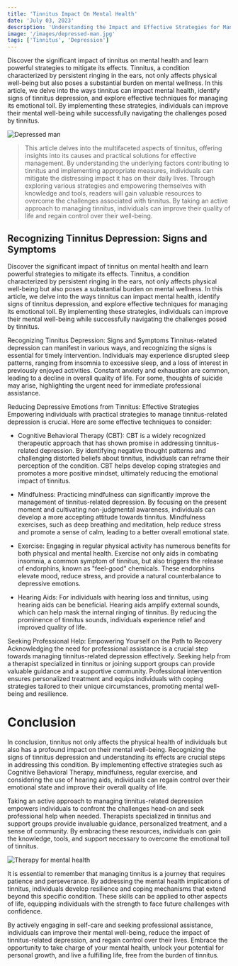```yaml
---
title: 'Tinnitus Impact On Mental Health'
date: 'July 03, 2023'
description: 'Understanding the Impact and Effective Strategies for Management'
image: '/images/depressed-man.jpg'
tags: ['Tinnitus', 'Depression']
---
```


Discover the significant impact of tinnitus on mental health and learn powerful strategies to mitigate its effects. Tinnitus, a condition characterized by persistent ringing in the ears, not only affects physical well-being but also poses a substantial burden on mental wellness. In this article, we delve into the ways tinnitus can impact mental health, identify signs of tinnitus depression, and explore effective techniques for managing its emotional toll. By implementing these strategies, individuals can improve their mental well-being while successfully navigating the challenges posed by tinnitus.

<Image src="/images/depressed-man.jpg" alt="Depressed man" />

<Blockquote>
  This article delves into the multifaceted aspects of tinnitus, offering
  insights into its causes and practical solutions for effective management. By
  understanding the underlying factors contributing to tinnitus and implementing
  appropriate measures, individuals can mitigate the distressing impact it has
  on their daily lives. Through exploring various strategies and empowering
  themselves with knowledge and tools, readers will gain valuable resources to
  overcome the challenges associated with tinnitus. By taking an active approach
  to managing tinnitus, individuals can improve their quality of life and regain
  control over their well-being.
</Blockquote>

## <Highlighter>Recognizing Tinnitus Depression: Signs and Symptoms</Highlighter>

Discover the significant impact of tinnitus on mental health and learn powerful strategies to mitigate its effects. Tinnitus, a condition characterized by persistent ringing in the ears, not only affects physical well-being but also poses a substantial burden on mental wellness. In this article, we delve into the ways tinnitus can impact mental health, identify signs of tinnitus depression, and explore effective techniques for managing its emotional toll. By implementing these strategies, individuals can improve their mental well-being while successfully navigating the challenges posed by tinnitus.

Recognizing Tinnitus Depression: Signs and Symptoms
Tinnitus-related depression can manifest in various ways, and recognizing the signs is essential for timely intervention. Individuals may experience disrupted sleep patterns, ranging from insomnia to excessive sleep, and a loss of interest in previously enjoyed activities. Constant anxiety and exhaustion are common, leading to a decline in overall quality of life. For some, thoughts of suicide may arise, highlighting the urgent need for immediate professional assistance.

Reducing Depressive Emotions from Tinnitus: Effective Strategies
Empowering individuals with practical strategies to manage tinnitus-related depression is crucial. Here are some effective techniques to consider:

- Cognitive Behavioral Therapy (CBT): CBT is a widely recognized therapeutic approach that has shown promise in addressing tinnitus-related depression. By identifying negative thought patterns and challenging distorted beliefs about tinnitus, individuals can reframe their perception of the condition. CBT helps develop coping strategies and promotes a more positive mindset, ultimately reducing the emotional impact of tinnitus.

- Mindfulness: Practicing mindfulness can significantly improve the management of tinnitus-related depression. By focusing on the present moment and cultivating non-judgmental awareness, individuals can develop a more accepting attitude towards tinnitus. Mindfulness exercises, such as deep breathing and meditation, help reduce stress and promote a sense of calm, leading to a better overall emotional state.

- Exercise: Engaging in regular physical activity has numerous benefits for both physical and mental health. Exercise not only aids in combating insomnia, a common symptom of tinnitus, but also triggers the release of endorphins, known as "feel-good" chemicals. These endorphins elevate mood, reduce stress, and provide a natural counterbalance to depressive emotions.

- Hearing Aids: For individuals with hearing loss and tinnitus, using hearing aids can be beneficial. Hearing aids amplify external sounds, which can help mask the internal ringing of tinnitus. By reducing the prominence of tinnitus sounds, individuals experience relief and improved quality of life.

Seeking Professional Help: Empowering Yourself on the Path to Recovery
Acknowledging the need for professional assistance is a crucial step towards managing tinnitus-related depression effectively. Seeking help from a therapist specialized in tinnitus or joining support groups can provide valuable guidance and a supportive community. Professional intervention ensures personalized treatment and equips individuals with coping strategies tailored to their unique circumstances, promoting mental well-being and resilience.

# <Highlighter>Conclusion</Highlighter>

In conclusion, tinnitus not only affects the physical health of individuals but also has a profound impact on their mental well-being. Recognizing the signs of tinnitus depression and understanding its effects are crucial steps in addressing this condition. By implementing effective strategies such as Cognitive Behavioral Therapy, mindfulness, regular exercise, and considering the use of hearing aids, individuals can regain control over their emotional state and improve their overall quality of life.

Taking an active approach to managing tinnitus-related depression empowers individuals to confront the challenges head-on and seek professional help when needed. Therapists specialized in tinnitus and support groups provide invaluable guidance, personalized treatment, and a sense of community. By embracing these resources, individuals can gain the knowledge, tools, and support necessary to overcome the emotional toll of tinnitus.

<Image
  src="/images/mental-health-therapy.jpg"
  alt="Therapy for mental health"
/>

It is essential to remember that managing tinnitus is a journey that requires patience and perseverance. By addressing the mental health implications of tinnitus, individuals develop resilience and coping mechanisms that extend beyond this specific condition. These skills can be applied to other aspects of life, equipping individuals with the strength to face future challenges with confidence.

By actively engaging in self-care and seeking professional assistance, individuals can improve their mental well-being, reduce the impact of tinnitus-related depression, and regain control over their lives. Embrace the opportunity to take charge of your mental health, unlock your potential for personal growth, and live a fulfilling life, free from the burden of tinnitus.
